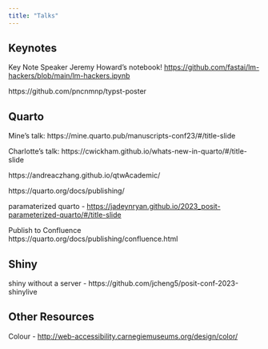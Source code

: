 ---
title: "Talks"
---

## Keynotes

Key Note Speaker Jeremy Howard's notebook! <https://github.com/fastai/lm-hackers/blob/main/lm-hackers.ipynb>

https://github.com/pncnmnp/typst-poster

## Quarto

Mine's talk: https://mine.quarto.pub/manuscripts-conf23/#/title-slide

Charlotte's talk: https://cwickham.github.io/whats-new-in-quarto/#/title-slide

https://andreaczhang.github.io/qtwAcademic/

https://quarto.org/docs/publishing/

paramaterized quarto - <https://jadeynryan.github.io/2023_posit-parameterized-quarto/#/title-slide>

Publish to Confluence\
https://quarto.org/docs/publishing/confluence.html

## Shiny

shiny without a server - https://github.com/jcheng5/posit-conf-2023-shinylive


## Other Resources

Colour - <http://web-accessibility.carnegiemuseums.org/design/color/>




